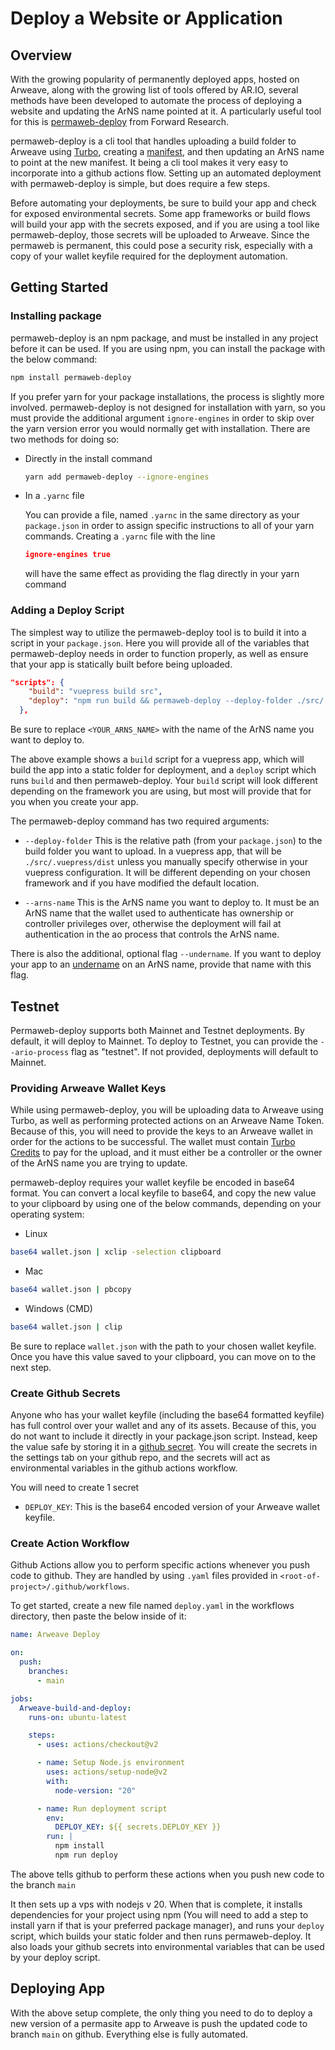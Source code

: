 
<HeroPattern />

# Deploy a Website or Application

## Overview

With the growing popularity of permanently deployed apps, hosted on Arweave, along with the growing list of tools offered by AR.IO, several methods have been developed to automate the process of deploying a website and updating the ArNS name pointed at it. A particularly useful tool for this is [permaweb-deploy](https://github.com/permaweb/permaweb-deploy) from Forward Research.

permaweb-deploy is a cli tool that handles uploading a build folder to Arweave using [Turbo](https://docs.ardrive.io/docs/turbo/what-is-turbo.html), creating a [manifest](/concepts/manifests), and then updating an ArNS name to point at the new manifest. It being a cli tool makes it very easy to incorporate into a github actions flow. Setting up an automated deployment with permaweb-deploy is simple, but does require a few steps.

<Tip title="ENV Security">
Before automating your deployments, be sure to build your app and check for exposed environmental secrets. Some app frameworks or build flows will build your app with the secrets exposed, and if you are using a tool like permaweb-deploy, those secrets will be uploaded to Arweave. Since the permaweb is permanent, this could pose a security risk, especially with a copy of your wallet keyfile required for the deployment automation.
</Tip>

## Getting Started

### Installing package

permaweb-deploy is an npm package, and must be installed in any project before it can be used. If you are using npm, you can install the package with the below command:

```bash
npm install permaweb-deploy
```

If you prefer yarn for your package installations, the process is slightly more involved. permaweb-deploy is not designed for installation with yarn, so you must provide the additional argument `ignore-engines` in order to skip over the yarn version error you would normally get with installation. There are two methods for doing so:

- Directly in the install command

    ```bash
    yarn add permaweb-deploy --ignore-engines
    ```

- In a `.yarnc` file

    You can provide a file, named `.yarnc` in the same directory as your `package.json` in order to assign specific instructions to all of your yarn commands. Creating a `.yarnc` file with the line 

    ```json
    ignore-engines true
    ```

    will have the same effect as providing the flag directly in your yarn command

### Adding a Deploy Script

The simplest way to utilize the permaweb-deploy tool is to build it into a script in your `package.json`. Here you will provide all of the variables that permaweb-deploy needs in order to function properly, as well as ensure that your app is statically built before being uploaded.

```json
"scripts": {
    "build": "vuepress build src",
    "deploy": "npm run build && permaweb-deploy --deploy-folder ./src/.vuepress/dist --arns-name <YOUR_ARNS_NAME>"
  },
```

Be sure to replace `<YOUR_ARNS_NAME>` with the name of the ArNS name you want to deploy to.

The above example shows a `build` script for a vuepress app, which will build the app into a static folder for deployment, and a `deploy` script which runs `build` and then permaweb-deploy. Your `build` script will look different depending on the framework you are using, but most will provide that for you when you create your app.

The permaweb-deploy command has two required arguments:

- `--deploy-folder`
    This is the relative path (from your `package.json`) to the build folder you want to upload. In a vuepress app, that will be `./src/.vuepress/dist` unless you manually specify otherwise in your vuepress configuration. It will be different depending on your chosen framework and if you have modified the default location.

- `--arns-name`
    This is the ArNS name you want to deploy to. It must be an ArNS name that the wallet used to authenticate has ownership or controller privileges over, otherwise the deployment will fail at authentication in the ao process that controls the ArNS name.

There is also the additional, optional flag `--undername`. If you want to deploy your app to an [undername](/arns#under_names) on an ArNS name, provide that name with this flag.

## Testnet

Permaweb-deploy supports both Mainnet and Testnet deployments. By default, it will deploy to Mainnet. To deploy to Testnet, you can provide the `--ario-process` flag as "testnet". If not provided, deployments will default to Mainnet.

### Providing Arweave Wallet Keys

While using permaweb-deploy, you will be uploading data to Arweave using Turbo, as well as performing protected actions on an Arweave Name Token. Because of this, you will need to provide the keys to an Arweave wallet in order for the actions to be successful. The wallet must contain [Turbo Credits](https://ardrive.io/turbo-bundler/) to pay for the upload, and it must either be a controller or the owner of the ArNS name you are trying to update.

permaweb-deploy requires your wallet keyfile be encoded in base64 format. You can convert a local keyfile to base64, and copy the new value to your clipboard by using one of the below commands, depending on your operating system:

- Linux

```bash
base64 wallet.json | xclip -selection clipboard
```

- Mac

```bash
base64 wallet.json | pbcopy
```

- Windows (CMD)

```bash
base64 wallet.json | clip
```

Be sure to replace `wallet.json` with the path to your chosen wallet keyfile. Once you have this value saved to your clipboard, you can move on to the next step.

### Create Github Secrets

Anyone who has your wallet keyfile (including the base64 formatted keyfile) has full control over your wallet and any of its assets. Because of this, you do not want to include it directly in your package.json script. Instead, keep the value safe by storing it in a [github secret](https://docs.github.com/en/actions/security-for-github-actions/security-guides/using-secrets-in-github-actions). You will create the secrets in the settings tab on your github repo, and the secrets will act as environmental variables in the github actions workflow.

You will need to create 1 secret

- `DEPLOY_KEY`: This is the base64 encoded version of your Arweave wallet keyfile.


### Create Action Workflow

Github Actions allow you to perform specific actions whenever you push code to github. They are handled by using `.yaml` files provided in `<root-of-project>/.github/workflows`.

To get started, create a new file named `deploy.yaml` in the workflows directory, then paste the below inside of it:

```yaml
name: Arweave Deploy

on:
  push:
    branches:
      - main

jobs:
  Arweave-build-and-deploy:
    runs-on: ubuntu-latest

    steps:
      - uses: actions/checkout@v2

      - name: Setup Node.js environment
        uses: actions/setup-node@v2
        with:
          node-version: "20"

      - name: Run deployment script
        env:
          DEPLOY_KEY: ${{ secrets.DEPLOY_KEY }}
        run: |
          npm install
          npm run deploy
```

The above tells github to perform these actions when you push new code to the branch `main`

It then sets up a vps with nodejs v 20. When that is complete, it installs dependencies for your project using npm (You will need to add a step to install yarn if that is your preferred package manager), and runs your `deploy` script, which builds your static folder and then runs permaweb-deploy. It also loads your github secrets into environmental variables that can be used by your deploy script.

## Deploying App

With the above setup complete, the only thing you need to do to deploy a new version of a permasite app to Arweave is push the updated code to branch `main` on github. Everything else is fully automated.